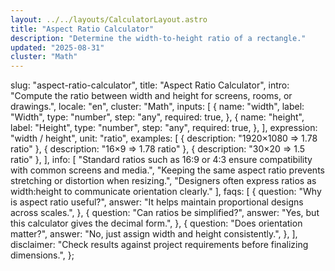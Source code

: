 ```yaml
---
layout: ../../layouts/CalculatorLayout.astro
title: "Aspect Ratio Calculator"
description: "Determine the width-to-height ratio of a rectangle."
updated: "2025-08-31"
cluster: "Math"
---
```



  slug: "aspect-ratio-calculator",
  title: "Aspect Ratio Calculator",
  intro:
    "Compute the ratio between width and height for screens, rooms, or drawings.",
  locale: "en",
  cluster: "Math",
  inputs: [
    {
      name: "width",
      label: "Width",
      type: "number",
      step: "any",
      required: true,
    },
    {
      name: "height",
      label: "Height",
      type: "number",
      step: "any",
      required: true,
    },
  ],
  expression: "width / height",
  unit: "ratio",
  examples: [
    { description: "1920×1080 ⇒ 1.78 ratio" },
    { description: "16×9 ⇒ 1.78 ratio" },
    { description: "30×20 ⇒ 1.5 ratio" },
  ],
  info: [
    "Standard ratios such as 16:9 or 4:3 ensure compatibility with common screens and media.",
    "Keeping the same aspect ratio prevents stretching or distortion when resizing.",
    "Designers often express ratios as width:height to communicate orientation clearly."
  ],
  faqs: [
    {
      question: "Why is aspect ratio useful?",
      answer: "It helps maintain proportional designs across scales.",
    },
    {
      question: "Can ratios be simplified?",
      answer: "Yes, but this calculator gives the decimal form.",
    },
    {
      question: "Does orientation matter?",
      answer: "No, just assign width and height consistently.",
    },
  ],
  disclaimer:
    "Check results against project requirements before finalizing dimensions.",
};

<Calculator schema={schema} />
